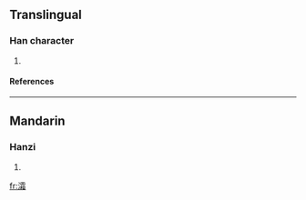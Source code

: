 ==Translingual==
===Han character===
{{Han char|rn=85|rad=水|as=17|sn=20|four=3116<sub>2</sub>|canj=水一月山 (EMBU)}}
# {{defn|Han|sort=水17}}
====References====
{{Han ref|kx=0662.020|dkj=18724|dj=1071.120|hdz=31787.080|uh=7040|ud=28736|bh=F466|bd=62566}}

----
==Mandarin==
===Hanzi===
{{cmn-hanzi|pin=[[shuàng]] (shuang4)|wg=shuang<sup>4</sup>}}
# {{defn|Mandarin}}

[[fr:灀]]